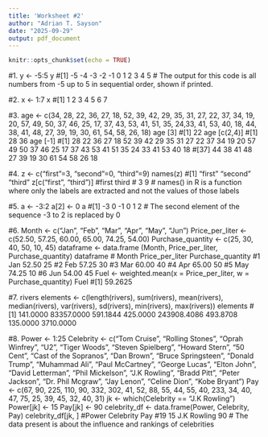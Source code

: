 ```yaml
---
title: 'Worksheet #2'
author: "Adrian T. Sayson"
date: "2025-09-29"
output: pdf_document
---
```


```r
knitr::opts_chunk$set(echo = TRUE)
```
#1.
y <- -5:5
y
#[1] -5 -4 -3 -2 -1  0  1  2  3  4  5
# The output for this code is all numbers from -5 up to 5 in sequential order, shown if printed.

#2.
x <- 1:7
x
#[1] 1 2 3 4 5 6 7

#3.
age <- c(34, 28, 22, 36, 27, 18, 52, 39, 42, 29, 35, 31, 27,
22, 37, 34, 19, 20, 57, 49, 50, 37, 46, 25, 17, 37, 43, 53, 41, 51, 35,
24,33, 41, 53, 40, 18, 44, 38, 41, 48, 27, 39, 19, 30, 61, 54, 58, 26,
18)
age [3]
#[1] 22
age [c(2,4)]
#[1] 28 36
age [-1]
#[1] 28 22 36 27 18 52 39 42 29 35 31 27 22 37 34 19 20 57 49 50 37 46 25 17 37 43 53 41 51 35 24 33 41 53 40 18
#[37] 44 38 41 48 27 39 19 30 61 54 58 26 18

#4.
z <- c("first"=3, "second"=0, "third"=9)
names(z)
#[1] "first"  "second" "third" 
z[c("first", "third")]
#first third 
#    3     9 
# names() in R is a function where only the labels are extracted and not the values of those labels

#5.
a <- -3:2
a[2] <- 0
a
#[1] -3  0 -1  0  1  2
# The second element of the sequence -3 to 2 is replaced by 0

#6.
Month <- c("Jan", "Feb", "Mar", "Apr", "May", "Jun")
Price_per_liter <- c(52.50, 57.25, 60.00, 65.00, 74.25, 54.00)
Purchase_quantity <- c(25, 30, 40, 50, 10, 45)
dataframe <- data.frame (Month, Price_per_liter, Purchase_quantity)
dataframe
#  Month Price_per_liter Purchase_quantity
#1   Jan           52.50                25
#2   Feb           57.25                30
#3   Mar           60.00                40
#4   Apr           65.00                50
#5   May           74.25                10
#6   Jun           54.00                45
Fuel <- weighted.mean(x = Price_per_liter, w = Purchase_quantity)
Fuel
#[1] 59.2625  

#7.
rivers
elements <- c(length(rivers), sum(rivers), mean(rivers), median(rivers), var(rivers),
sd(rivers), min(rivers), max(rivers))
elements
#[1]    141.0000  83357.0000    591.1844    425.0000 243908.4086    493.8708    135.0000   3710.0000

#8.
Power <- 1:25
Celebrity <- c("Tom Cruise", "Rolling Stones", "Oprah Winfrey", "U2", "Tiger Woods", "Steven Spielberg", "Howard Stern", "50 Cent", "Cast of the Sopranos", "Dan Brown", "Bruce Springsteen", "Donald Trump", "Muhammad Ali", "Paul McCartney", "George Lucas", "Elton John", "David Letterman", "Phil Mickelson", "J.K Rowling", "Bradd Pitt", "Peter Jackson", "Dr. Phil Mcgraw", "Jay Lenon", "Celine Dion", "Kobe Bryant")
Pay <- c(67, 90, 225, 110, 90, 332, 302, 41, 52, 88, 55, 44, 55, 40, 233, 34, 40, 47, 75, 25, 39, 45, 32, 40, 31)
jk <- which(Celebrity == "J.K Rowling")
Power[jk] <- 15
Pay[jk] <- 90
celebrity_df <- data.frame(Power, Celebrity, Pay)
celebrity_df[jk, ]
#Power   Celebrity Pay
#19    15 J.K Rowling  90
# The data present is about the influence and rankings of celebrities